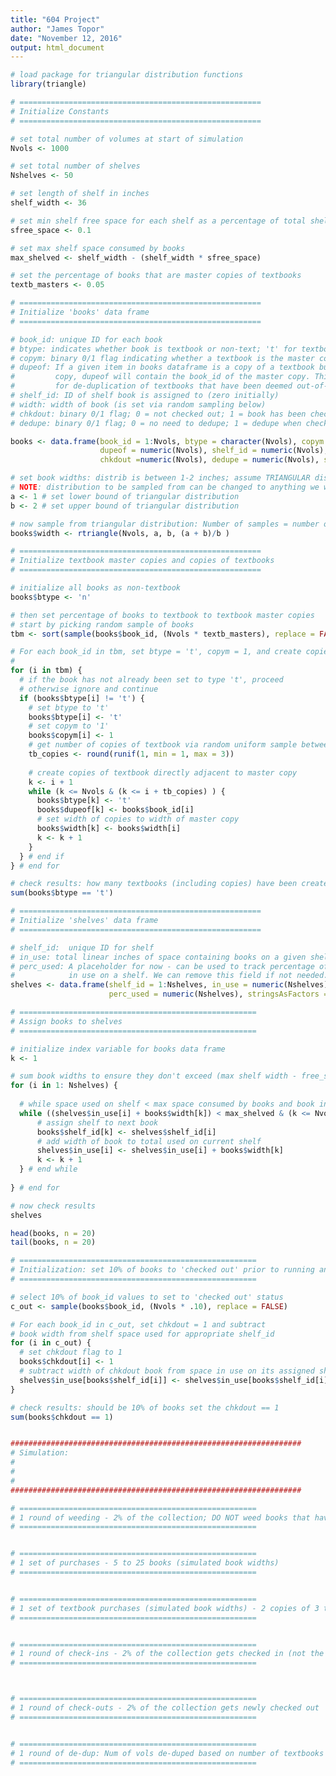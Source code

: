 ---
title: "604 Project"
author: "James Topor"
date: "November 12, 2016"
output: html_document
---

```{r}
# load package for triangular distribution functions
library(triangle)

# ======================================================
# Initialize Constants
# ======================================================

# set total number of volumes at start of simulation
Nvols <- 1000

# set total number of shelves
Nshelves <- 50

# set length of shelf in inches
shelf_width <- 36

# set min shelf free space for each shelf as a percentage of total shelf width
sfree_space <- 0.1

# set max shelf space consumed by books
max_shelved <- shelf_width - (shelf_width * sfree_space)

# set the percentage of books that are master copies of textbooks
textb_masters <- 0.05

# ======================================================
# Initialize 'books' data frame
# ======================================================

# book_id: unique ID for each book
# btype: indicates whether book is textbook or non-text; 't' for textbook, 'n' for non-textbook
# copym: binary 0/1 flag indicating whether a textbook is the master copy for that book
# dupeof: If a given item in books dataframe is a copy of a textbook but not the master
#         copy, dupeof will contain the book_id of the master copy. This field will allow
#         for de-duplication of textbooks that have been deemed out-of-date.
# shelf_id: ID of shelf book is assigned to (zero initially)
# width: width of book (is set via random sampling below)
# chkdout: binary 0/1 flag; 0 = not checked out; 1 = book has been checked out
# dedupe: binary 0/1 flag; 0 = no need to dedupe; 1 = dedupe when checked back in

books <- data.frame(book_id = 1:Nvols, btype = character(Nvols), copym = numeric(Nvols), 
                    dupeof = numeric(Nvols), shelf_id = numeric(Nvols), width = numeric(Nvols),
                    chkdout =numeric(Nvols), dedupe = numeric(Nvols), stringsAsFactors = FALSE)

# set book widths: distrib is between 1-2 inches; assume TRIANGULAR distribution
# NOTE: distribution to be sampled from can be changed to anything we want
a <- 1 # set lower bound of triangular distribution
b <- 2 # set upper bound of triangular distribution

# now sample from triangular distribution: Number of samples = number of books ('Nvols')
books$width <- rtriangle(Nvols, a, b, (a + b)/b )

# ======================================================
# Initialize textbook master copies and copies of textbooks
# ======================================================

# initialize all books as non-textbook
books$btype <- 'n'

# then set percentage of books to textbook to textbook master copies
# start by picking random sample of books
tbm <- sort(sample(books$book_id, (Nvols * textb_masters), replace = FALSE))

# For each book_id in tbm, set btype = 't', copym = 1, and create copies of
# 
for (i in tbm) {
  # if the book has not already been set to type 't', proceed
  # otherwise ignore and continue
  if (books$btype[i] != 't') {
    # set btype to 't'
    books$btype[i] <- 't'
    # set copym to '1'
    books$copym[i] <- 1
    # get number of copies of textbook via random uniform sample between 1 and 3
    tb_copies <- round(runif(1, min = 1, max = 3))
  
    # create copies of textbook directly adjacent to master copy
    k <- i + 1
    while (k <= Nvols & (k <= i + tb_copies) ) {
      books$btype[k] <- 't'
      books$dupeof[k] <- books$book_id[i]
      # set width of copies to width of master copy
      books$width[k] <- books$width[i]
      k <- k + 1
    }
  } # end if
} # end for

# check results: how many textbooks (including copies) have been created?
sum(books$btype == 't')

# ======================================================
# Initialize 'shelves' data frame
# ======================================================

# shelf_id:  unique ID for shelf
# in_use: total linear inches of space containing books on a given shelf
# perc_used: A placeholder for now - can be used to track percentage of space currently
#            in use on a shelf. We can remove this field if not needed.
shelves <- data.frame(shelf_id = 1:Nshelves, in_use = numeric(Nshelves), 
                      perc_used = numeric(Nshelves), stringsAsFactors = FALSE)

# =====================================================
# Assign books to shelves
# =====================================================

# initialize index variable for books data frame
k <- 1

# sum book widths to ensure they don't exceed (max shelf width - free_space)
for (i in 1: Nshelves) {
  
  # while space used on shelf < max space consumed by books and book index < Nvols
  while ((shelves$in_use[i] + books$width[k]) < max_shelved & (k <= Nvols) ) {
      # assign shelf to next book
      books$shelf_id[k] <- shelves$shelf_id[i]
      # add width of book to total used on current shelf
      shelves$in_use[i] <- shelves$in_use[i] + books$width[k]
      k <- k + 1
  } # end while
  
} # end for

# now check results
shelves

head(books, n = 20)
tail(books, n = 20)

# =====================================================
# Initialization: set 10% of books to 'checked out' prior to running any simulations
# =====================================================

# select 10% of book_id values to set to 'checked out' status
c_out <- sample(books$book_id, (Nvols * .10), replace = FALSE)

# For each book_id in c_out, set chkdout = 1 and subtract
# book width from shelf space used for appropriate shelf_id
for (i in c_out) {
  # set chkdout flag to 1
  books$chkdout[i] <- 1
  # subtract width of chkdout book from space in use on its assigned shelf
  shelves$in_use[books$shelf_id[i]] <- shelves$in_use[books$shelf_id[i]] - books$width[i]
}

# check results: should be 10% of books set the chkdout == 1
sum(books$chkdout == 1)


#################################################################
# Simulation: 
#
#
#
#################################################################

# =====================================================
# 1 round of weeding - 2% of the collection; DO NOT weed books that have been checked out
# =====================================================


# =====================================================
# 1 set of purchases - 5 to 25 books (simulated book widths)
# =====================================================


# =====================================================
# 1 set of textbook purchases (simulated book widths) - 2 copies of 3 to 5 books
# =====================================================


# =====================================================
# 1 round of check-ins - 2% of the collection gets checked in (not the same as the check outs)
# =====================================================



# =====================================================
# 1 round of check-outs - 2% of the collection gets newly checked out
# =====================================================


# =====================================================
# 1 round of de-dup: Num of vols de-duped based on number of textbooks purchased
# =====================================================


```